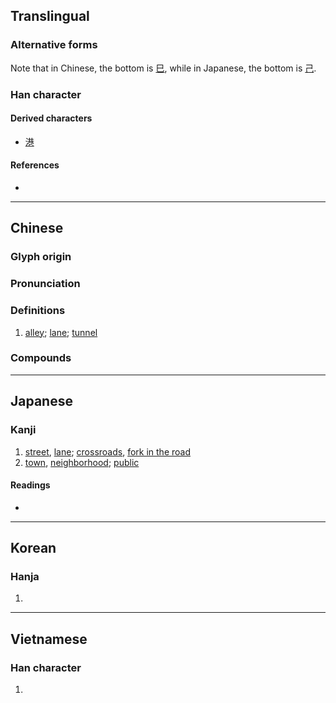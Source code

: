 {{also|巻}}
{{character info/new}}
==Translingual==
{{ja-forms|巷|巷|巷}}

===Alternative forms===
Note that in Chinese, the bottom is [[巳]], while in Japanese, the bottom is [[己]].

===Han character===
{{Han char|rn=49|rad=己|as=06|sn=9|four=44717|canj=TCRU|ids=⿱共巳}}

====Derived characters====
* [[港]]

====References====
* {{Han ref|kx=0327.090|dkj=08756|dj=0631.150|hdz=20986.070|uh=5DF7|ud=24055|bh=ABD1|bd=43985}}

----

==Chinese==
{{zh-forms|alt=𨞠,𨜕,䢽}}

===Glyph origin===
{{Han etym}}

===Pronunciation===
{{zh-pron
|m=xiàng,hàng
|m_note=hàng - only used in {{zh-l|*巷道}} (Mainland standard)
|m-s=hang4
|c=hong6,hong6-2
|h=pfs=hong
|md=háe̤ng
|mn=hāng
|w=3hhaan
|mc=y
|oc=y
|cat=n
}}

===Definitions===
{{zh-hanzi}}

# [[alley]]; [[lane]]; [[tunnel]]

===Compounds===
{{zh-der|巷議|前街後巷|巷戰|一街兩巷|巷弄|三街六巷|巷道|委巷|屯街塞巷|巷議街談|平康巷|後巷前街|填街塞巷|巷職|巷哭|冷巷|巷議街譚|巷祭|巷尾街頭|巷子|巷口|巷伯|家巷|巷陌|大街小巷|巷歌|倒街臥巷|僻巷|打街罵巷|萬人空巷|窄巷|窮巷士|拽巷邏街|死巷|窮巷|烏衣巷|枇杷門巷|拽巷攞街|煙花巷|火巷|永巷|柳陌花巷|柳巷花街|東交民巷|臭街爛巷|隘巷|鳴珂巷|街巷|陋巷|野祭巷哭|街頭巷語|閭巷|衡門深巷|行號巷哭|街巷阡陌|花街柳巷|長干巷|簞瓢陋巷|陋巷簞瓢|街談巷議|閭巷草野|雞兒巷|街號巷哭|里談巷議|街談巷語|里巷|背巷|街談巷說|街頭巷尾|築底巷}}

{{zh-cat|Intermediate}}

----

==Japanese==

===Kanji===
{{ja-kanji|grade=|rs=己06}}

# [[street]], [[lane]]; [[crossroads]], [[fork in the road]]
# [[town]], [[neighborhood]]; [[public]]

====Readings====
* {{ja-readings|on=[[こう]] (kō)|kun=[[ちまた]] (chimata)}}

----

==Korean==

===Hanja===
{{ko-hanja|hangeul=항}}

# {{defn|lang=ko|sort=己06}}

----

==Vietnamese==

===Han character===
{{vi-readings|rs=己06|hanviet=[[hạng]], [[lộng]]}}

# {{defn|lang=vi|sort=己06}}

{{cln|vi|Han tu}}